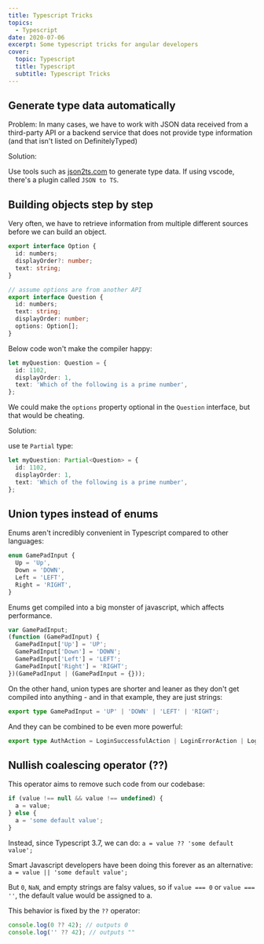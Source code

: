 ```yaml
---
title: Typescript Tricks
topics:
  - Typescript
date: 2020-07-06
excerpt: Some typescript tricks for angular developers
cover:
  topic: Typescript
  title: Typescript
  subtitle: Typescript Tricks
---
```


## Generate type data automatically

Problem: In many cases, we have to work with JSON data received from a third-party API or a backend service that does
not provide type information (and that isn't listed on DefinitelyTyped)

Solution:

Use tools such as [json2ts.com](http://json2ts.com) to generate type data. If using vscode, there's a plugin called
`JSON to TS`.

## Building objects step by step

Very often, we have to retrieve information from multiple different sources before we can build an object.

```ts
export interface Option {
  id: numbers;
  displayOrder?: number;
  text: string;
}

// assume options are from another API
export interface Question {
  id: numbers;
  text: string;
  displayOrder: number;
  options: Option[];
}
```

Below code won't make the compiler happy:

```ts
let myQuestion: Question = {
  id: 1102,
  displayOrder: 1,
  text: 'Which of the following is a prime number',
};
```

We could make the `options` property optional in the `Question` interface, but that would be cheating.

Solution:

use te `Partial` type:

```ts
let myQuestion: Partial<Question> = {
  id: 1102,
  displayOrder: 1,
  text: 'Which of the following is a prime number',
};
```

## Union types instead of enums

Enums aren't incredibly convenient in Typescript compared to other languages:

```ts
enum GamePadInput {
  Up = 'Up',
  Down = 'DOWN',
  Left = 'LEFT',
  Right = 'RIGHT',
}
```

Enums get compiled into a big monster of javascript, which affects performance.

```js
var GamePadInput;
(function (GamePadInput) {
  GamePadInput['Up'] = 'UP';
  GamePadInput['Down'] = 'DOWN';
  GamePadInput['Left'] = 'LEFT';
  GamePadInput['Right'] = 'RIGHT';
})(GamePadInput | (GamePadInput = {}));
```

On the other hand, union types are shorter and leaner as they don't get compiled into anything - and in that example,
they are just strings:

```ts
export type GamePadInput = 'UP' | 'DOWN' | 'LEFT' | 'RIGHT';
```

And they can be combined to be even more powerful:

```ts
export type AuthAction = LoginSuccessfulAction | LoginErrorAction | LogoutSuccessfulAction;
```

## Nullish coalescing operator (??)

This operator aims to remove such code from our codebase:

```ts
if (value !== null && value !== undefined) {
  a = value;
} else {
  a = 'some default value';
}
```

Instead, since Typescript 3.7, we can do: `a = value ?? 'some default value';`

Smart Javascript developers have been doing this forever as an alternative: `a = value || 'some default value';`

But `0`, `NaN`, and empty strings are falsy values, so if `value === 0` or `value === ''`, the default value would be
assigned to a.

This behavior is fixed by the `??` operator:

```ts
console.log(0 ?? 42); // outputs 0
console.log('' ?? 42); // outputs ""
```
